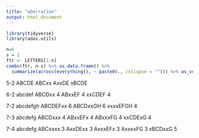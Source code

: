 ```yaml
---
title: "aberration"
output: html_document
---
```


```r
library(tidyverse)
library(adas.utils)
```


```r
n=6
s = 2
ftr <- LETTERS[1:n]
combn(ftr, n-s) %>% as.data.frame() %>% 
  summarize(across(everything(), ~ paste0(., collapse = ""))) %>% as_vector()

```
5-2
ABCDE
ABCxx
AxxDE
xBCDE

6-2
abcdef
ABCDxx 4
ABxxEF 4
xxCDEF 4

7-2
abcdefgh
ABCDEFxx 6
ABCDxxGH 6
xxxxEFGH 4

7-3
abcdefg 
ABCDxxx 4
ABxxEFx 4
ABxxxFG 4
xxCDExG 4

7-4
abcdefg
ABCxxxx 3
AxxDExx 3
AxxxEFx 3
AxxxxFG 3
xBCDxxG 5
